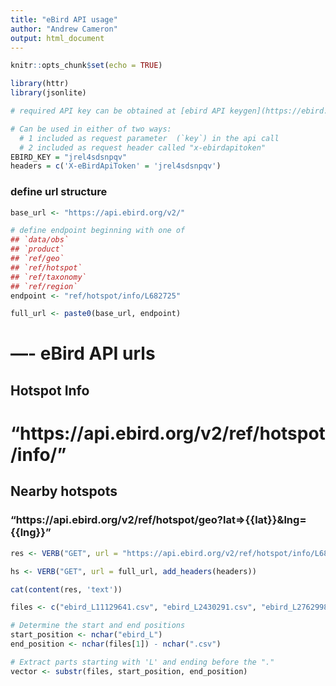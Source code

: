```yaml
---
title: "eBird API usage"
author: "Andrew Cameron"
output: html_document
---
```


```r
knitr::opts_chunk$set(echo = TRUE)
```

```r
library(httr)
library(jsonlite)

```


```r
# required API key can be obtained at [ebird API keygen](https://ebird.org/api/keygen).

# Can be used in either of two ways:
  # 1 included as request parameter  (`key`) in the api call 
  # 2 included as request header called "x-ebirdapitoken"  
EBIRD_KEY = "jrel4sdsnpqv"
headers = c('X-eBirdApiToken' = 'jrel4sdsnpqv') 

```

### define url structure
```r
base_url <- "https://api.ebird.org/v2/"

# define endpoint beginning with one of
## `data/obs`
## `product`
## `ref/geo`
## `ref/hotspot`
## `ref/taxonomy`
## `ref/region`
endpoint <- "ref/hotspot/info/L682725"

full_url <- paste0(base_url, endpoint)
```




# ---- eBird API urls

## Hotspot Info

# "https://api.ebird.org/v2/ref/hotspot/info/"

## Nearby hotspots

### "https://api.ebird.org/v2/ref/hotspot/geo?lat=>{{lat}}&lng={{lng}}"

```r

res <- VERB("GET", url = "https://api.ebird.org/v2/ref/hotspot/info/L682725", add_headers(headers))

hs <- VERB("GET", url = full_url, add_headers(headers))

cat(content(res, 'text'))
```

```r
files <- c("ebird_L11129641.csv", "ebird_L2430291.csv", "ebird_L2762998.csv", "ebird_L6334917.csv", "ebird_L682725.csv")

# Determine the start and end positions
start_position <- nchar("ebird_L")
end_position <- nchar(files[1]) - nchar(".csv")

# Extract parts starting with 'L' and ending before the "."
vector <- substr(files, start_position, end_position)

```
